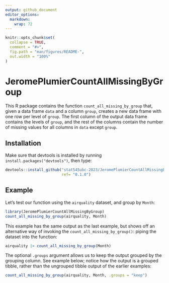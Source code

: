 ```yaml
---
output: github_document
editor_options: 
  markdown: 
    wrap: 72
---
```


<!-- README.md is generated from README.Rmd. Please edit that file -->

```r
knitr::opts_chunk$set(
  collapse = TRUE,
  comment = "#>",
  fig.path = "man/figures/README-",
  out.width = "100%"
)
```

# JeromePlumierCountAllMissingByGroup

<!-- badges: start -->

<!-- badges: end -->

This R package contains the function `count_all_missing_by_group` that,
given a data frame `data` and a column `group`, creates a new data frame
with one row per level of `group`. The first column of the output data
frame contains the levels of `group`, and the rest of the columns
contain the number of missing values for all columns in `data` except
`group`.

## Installation

Make sure that devtools is installed by running
`install.packages("devtools")`, then type:

```R
devtools::install_github("stat545ubc-2023/JeromePlumierCountAllMissingByGroup", 
                         ref= "0.1.0")
```

## Example

Let's test our function using the `airquality` dataset, and group by
`Month`:

```R
library(JeromePlumierCountAllMissingByGroup)
count_all_missing_by_group(airquality, Month)
```

This example has the same output as the last example, but shows off an
alternative way of invoking the `count_all_missing_by_group()`: piping
the dataset into the function:

```R
airquality |> count_all_missing_by_group(Month)
```

The optional `.groups` argument allows us to keep the output grouped by
the grouping column. See example below; notice how the output is a
grouped tibble, rather than the ungrouped tibble output of the earlier
examples:

```R
count_all_missing_by_group(airquality, Month, .groups = "keep")
```
